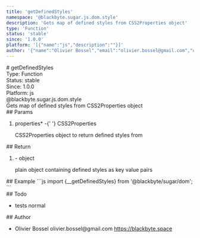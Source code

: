 ```yaml
---
title: 'getDefinedStyles'
namespace: '@blackbyte.sugar.js.dom.style'
description: 'Gets map of defined styles from CSS2Properties object'
type: 'Function'
status: 'stable'
since: '1.0.0'
platform: '[{"name":"js","description":""}]'
author: '{"name":"Olivier Bossel","email":"olivier.bossel@gmail.com","url":"https://blackbyte.space"}'
---
```


<div class="docmap-mdx">
  # getDefinedStyles
  <div class="_metas">
    <div class="_type">
      <span class="_type-label">Type:</span>
      <span class="_type-value">Function</span>
    </div>
    <div class="_status">
      <span class="_status-label">Status:</span>
      <span class="_status-value -stable">stable</span>
    </div>
    <div class="_since">
      <span class="_since-label">Since:</span>
      <span class="_since-value">1.0.0</span>
    </div>
    <div class="_platform">
      <span class="_platform-label">Platform:</span>
      <span class="_platform-value -js">js</span>
    </div>
  </div>
  <div class="_namespace">@blackbyte.sugar.js.dom.style</div>
  <div class="_description typo-lead typo-format">
    Gets map of defined styles from CSS2Properties object
  </div>
  <div class="_params">
    ## Params
    <ol class="_list">
      <li class="_item">
        <span class="_name">
          properties<span class="_required">*</span>
        </span>
        <span class="_default">-</span>{' '}
        <span class="_type">CSS2Properties</span>
        <p class="_description">
          CSS2Properties object to return defined styles from
        </p>
      </li>
    </ol>
  </div>
  <div class="_return">
    ## Return
    <ol class="_list">
      <li class="_item">
        <span class="_default">-</span>
        <span class="_type">object</span>
        <p class="_description">
          plain object containing defined styles as key value pairs
        </p>
      </li>
    </ol>
  </div>
  <div class="_examples">
    ## Example ```js import {__getDefinedStyles} from '@blackbyte/sugar/dom';
    ```
  </div>
  <div class="_todo">
    ## Todo
    <ul class="_list">
      <li class="_item">
        <span class="_description">tests</span>
        <span class="_priority -normal">normal</span>
      </li>
    </ul>
  </div>
  <div class="_author">
    ## Author
    <ul class="_list">
      <li class="_item">
        <span class="_name">Olivier Bossel</span>
        <span class="_email">olivier.bossel@gmail.com</span>
        <a href="https://blackbyte.space" target="_blank" class="_url">
          https://blackbyte.space
        </a>
      </li>
    </ul>
  </div>
</div>

